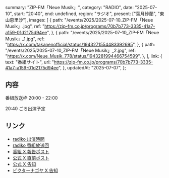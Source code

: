   summary: "ZIP-FM「Neue Musik」",
  category: "RADIO",
  date: "2025-07-10",
  start: "20:40",
  end: undefined,
  region: "ラジオ",
  present: ["葉月紗蘭", "東山恵里沙"],
  images: [
    {
      path: "/events/2025/2025-07-10_ZIP-FM「Neue Musik」.jpg",
      ref: "https://zip-fm.co.jp/programs/70b7b773-3335-41a7-a159-01d2175d94ee",
    },
    {
      path: "/events/2025/2025-07-10_ZIP-FM「Neue Musik」_1.jpg",
      ref: "https://x.com/takanenofficial/status/1943271554483392695",
    },
    {
      path: "/events/2025/2025-07-10_ZIP-FM「Neue Musik」_2.jpg",
      ref: "https://x.com/Neue_Musik_778/status/1943281994466754599",
    },
  ],
  link: {
    text: "番組サイト",
    url: "https://zip-fm.co.jp/programs/70b7b773-3335-41a7-a159-01d2175d94ee",
  },
  updatedAt: "2025-07-07",
};

## 内容

番組放送枠 20:00 - 22:00

20:40 ごろ出演予定

## リンク

- [radiko 出演時間](https://radiko.jp/share/?sid=ZIP-FM&t=20250710204900)
- [radiko 番組放送回](https://radiko.jp/share/?sid=ZIP-FM&t=20250710200000)
- [番組 X 報告ポスト](https://x.com/Neue_Musik_778/status/1943281994466754599)
- [公式 X 直前ポスト](https://x.com/takanenofficial/status/1943271554483392695)
- [公式 X 告知](https://x.com/takanenofficial/status/1942871358289195370)
- [ビクターナゴヤ X 告知](https://x.com/victor_nagoya/status/1941995578285543430)
